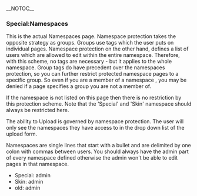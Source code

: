 __NOTOC__
===Special:Namespaces===

This is the actual Namespaces page. Namespace protection takes the opposite strategy as groups. Groups use tags which the user puts on individual pages. Namespace protection on the other hand, defines a list of users which are allowed to edit within the entire namespace. Therefore, with this scheme, no tags are necessary - but it applies to the whole namespace.  Group tags do have precedent over the namespaces protection, so you can further restrict protected namespace pages to a specific group.  So even if you are a member of a namespace , you may be denied if a page specifies a group you are not a member of. 

If the namespace is not listed on this page then there is no restriction by this protection scheme. Note that the 'Special' and 'Skin' namespace should always be restricted here.

The ability to Upload is governed by namespace protection. The user will only see the namespaces they have access to in the drop down list of the upload form.

Namespaces are single lines that start with a bullet and are delimited by one colon with commas between users. You should always have the admin part of every namespace defined otherwise the admin won't be able to edit pages in that namespace.

*Special: admin
*Skin: admin
*old: admin

